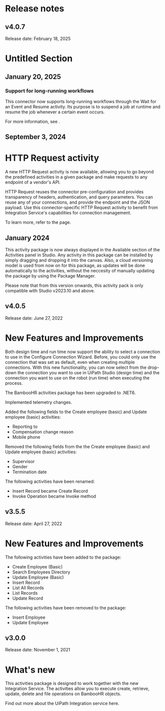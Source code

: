 ﻿# Release notes


## v4.0.7

Release date: February 18, 2025

# Untitled Section


## January 20, 2025




### Support for long-running workflows

This connector now supports long-running workflows through the Wait for an Event and
                Resume activity. Its purpose is to suspend a job at runtime and resume the job
            whenever a certain event occurs.

For more information, see .


## September 3, 2024

# HTTP Request activity

A new HTTP Request activity is now available, allowing you to go beyond the
                predefined activities in a given package and make requests to any endpoint of a
                vendor's API.

HTTP Request reuses the connector pre-configuration and provides transparency
                of headers, authentication, and query parameters. You can reuse any of your
                connections, and provide the endpoint and the JSON payload. Use this
                connector-specific HTTP Request activity to benefit from Integration
                Service's capabilities for connection management.

To learn more, refer to the  page.


## January 2024

This activity package is now always displayed in the Available section of the Activities panel in Studio. Any activity in this package can be installed by simply dragging and dropping it into the canvas. Also, a cloud versioning model is used from now on for this package, as updates will be done automatically to the activities, without the neccesity of manually updating the package by using the Package Manager.

Please note that from this version onwards, this activity pack is only compatible with Studio v2023.10 and above.


## v4.0.5

Release date: June 27, 2022

# New Features and Improvements

Both design time and run time now support the ability to select a connection to use in the Configure Connection Wizard. Before, you could only use the connection that was set as default, even when creating multiple connections. With this new functionality, you can now select from the drop-down the connection you want to use in UiPath Studio (design time) and the connection you want to use on the robot (run time) when executing the process.

The BambooHR activities package has been upgraded to .NET6.

Implemented telemetry changes.

Added the following fields to the Create employee (basic) and Update employee (basic) activities:

* Reporting to
* Compensation change reason
* Mobile phone

Removed the following fields from the the Create employee (basic) and Update employee (basic) activities:

* Supervisor
* Gender
* Termination date

The following activities have been renamed:

* Insert Record became Create Record
* Invoke Operation became Invoke method


## v3.5.5

Release date: April 27, 2022

# New Features and Improvements

The following activities have been added to the package:

* Create Employee (Basic)
* Search Employees Directory
* Update Employee (Basic)
* Insert Record
* List All Records
* List Records
* Update Record

The following activities have been removed to the package:

* Insert Employee
* Update Employee


## v3.0.0

Release date: November 1, 2021

# What's new

This activities package is designed to work together with the new Integration Service. The activities allow you to execute create, retrieve, update, delete and file operations on BambooHR objects.

Find out more about the UiPath Integration service here.

